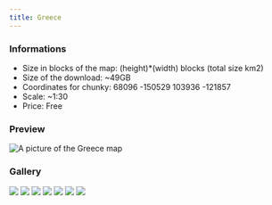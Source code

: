 ---
title: Greece
---


### Informations
* Size in blocks of the map: (height)*(width) blocks (total size km2)
* Size of the download: ~49GB
* Coordinates for chunky: 68096 -150529 103936 -121857
* Scale: ~1:30
* Price: Free

### Preview
<img src="/img/maps/previews/europe/greece.webp" alt="A picture of the Greece map"></img>  

### Gallery
<Slider dots infinite arrows={false} slidesToShow={1} slidesToScroll={1} pauseOnHover speed={500} autoplay autoplaySpeed={3000}>
    <img src="/img/maps/gallery/europe/greece/0.webp"></img>
    <img src="/img/maps/gallery/europe/greece/1.webp"></img>
    <img src="/img/maps/gallery/europe/greece/2.webp"></img>
    <img src="/img/maps/gallery/europe/greece/3.webp"></img>
    <img src="/img/maps/gallery/europe/greece/4.webp"></img>
    <img src="/img/maps/gallery/europe/greece/5.webp"></img>
    <img src="/img/maps/gallery/europe/greece/6.webp"></img>
</Slider>